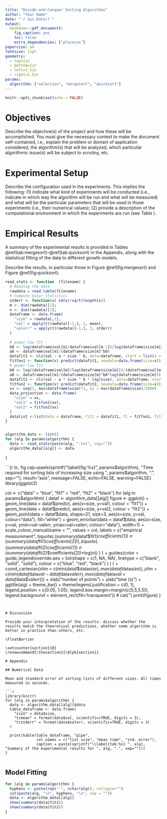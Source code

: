 ```yaml
---
title: "Divide-and-Conquer Sorting Algorithms"
author: "Your Name"
date: "`r Sys.Date()`"
output:
  bookdown::pdf_document2:
    fig_caption: yes
    toc: false
    extra_dependencies: ["placeins"]
papersize: a4
fontsize: 11pt
geometry:
  - top=1in
  - bottom=1in
  - left=1.5in
  - right=1.5in
params:
  algorithm: ["selection", "mergesort", "quicksort"]
---
```


```r
knitr::opts_chunk$set(echo = FALSE)
```

# Objectives

Describe the objective(s) of the project and how these will be accomplished. You must give the necessary context to make the document self-contained, i.e., explain the problem or domain of application considered, the algorithm(s) that will be analyzed, which particular algorithmic issue(s) will be subject to scrutiny, etc.

# Experimental Setup

Describe the configuration used in the experiments. This implies the following: (1) indicate what kind of experiments will be conducted (i.e., indicate in which way the algorithm will be run and what will be measured) and what will be the particular parameters that will be used in those experiments (i.e., their numerical values); (2) provide a description of the computational environment in which the experiments are run (see Table \ref{tab:conf}).

\begin{table}[!h]
\caption{Computational environment considered.}
\begin{tabular}{lp{0.8\linewidth}}
\hline
CPU       & Write here your Processor specs, RAM \\
OS        & Write here your Operating system name and version\\
Java      & Write here your Java version\\
\hline
\end{tabular}
\label{tab:conf}
\end{table}


# Empirical Results

A summary of the experimental results is provided in Tables \@ref(tab:mergesort)--\@ref(tab:quicksort) in the Appendix, along with the statistical fitting of the data to different growth models. 

Describe the results, in particular those in Figure \@ref(fig:mergesort) and Figure \@ref(fig:quicksort).



```r
read_stats <- function  (filename) {
  # Reading the data
  rawdata = read.table(filename)
  # Compute basic statistics 
  stderr <- function(x) sd(x)/sqrt(length(x))
  m <- dim(rawdata)[1];
  n <- dim(rawdata)[2];
  dataframe <- data.frame(
    "size" = rawdata[,1],
    "val" = apply(t(rawdata)[-1,], 2, mean),
    "valerr" = apply(t(rawdata)[-1,], 2, stderr)
  )
  
  # power-law fit
  b0 <- log(dataframe$val[m]/dataframe$val[m-1])/log(dataframe$size[m]/dataframe$size[m-1])
  a0 <- dataframe$val[m]/(dataframe$size[m]^b0)
  datafit1 <- nls(val ~ a * size ^ b, data=dataframe, start = list(a = a0, b = b0))
  fitfun1 <- function(x) predict(datafit1, newdata=data.frame(size=x))
  # power-law fit
  b0 <- log((dataframe$val[m]/log(dataframe$size[m]))/(dataframe$val[m-1]/log(dataframe$size[m-1])))/log(dataframe$size[m]/dataframe$size[m-1])
  a0 <- dataframe$val[m]/(dataframe$size[m]^b0*log(dataframe$size[m]))
  datafit2 <- nls(val ~ a * size ^ b * log(size), data=dataframe, start = list(a = a0, b = b0))
  fitfun2 <- function(x) predict(datafit2, newdata=data.frame(size=x))  
  xx <- seq(1, max(dataframe$size)*2, by = max(dataframe$size)/1000)
  data_projection <- data.frame(
    "size" = xx,
    "val1" = fitfun1(xx),
    "val2" = fitfun2(xx)
  )
  datalist <-list(data = dataframe, fit1 = datafit1, f1 = fitfun1, fit2 = datafit2, f2 = fitfun2, predict = data_projection)
}


algorithm_data <- list()
for (alg in params$algorithm) {
  data <- read_stats(paste(alg, ".txt", sep=""))
  algorithm_data[[alg]] <- data
  
}
```


```{r tc, fig.cap=paste(sprintf("\\label{fig:%s} ", params$algorithm), "Time required for sorting lists of increasing size using ", params$algorithm, ".", sep=""), result="asis", message=FALSE, echo=FALSE, warning=FALSE}
library(ggplot2)

col <- c("data" = "blue", "fit1" = "red", "fit2" = "black")
for (alg in params$algorithm) {
  dataf <- algorithm_data[[alg]]
  figure <- ggplot() + 
    geom_line(data = dataf$predict, aes(x=size, y=val1, colour = "fit1")) +
    geom_line(data = dataf$predict, aes(x=size, y=val2, colour = "fit2")) +
    geom_point(data = dataf$data, shape=21, size=3, aes(x=size, y=val, colour="data"),  fill="white") +
    geom_errorbar(data = dataf$data, aes(x=size, y=val, ymin=val-valerr, ymax=val+valerr, colour="data"), width=1) +
    scale_colour_manual(name = "", values = col, 
                        labels = c("empirical measurement", 
                                   bquote(.(summary(dataf$fit1)$coefficients[1]) ~ n^.(summary(dataf$fit1)$coefficients[2])),
                                   bquote(.(summary(dataf$fit2)$coefficients[1]) ~ n^.(summary(dataf$fit2)$coefficients[2])*log(n))
                        )
    ) + 
    guides(color = guide_legend(override.aes = list(shape = c(1, NA, NA), 
                                                    linetype = c("blank", "solid", "solid"),
                                                    colour = c("blue", "red", "black")
    ) 
    )
    ) +
    coord_cartesian(xlim = c(min(dataf$data$size), max(dataf$data$size)), ylim = c(min(dataf$data$val-dataf$data$valerr),max(dataf$data$val+dataf$data$valerr))) + 
    xlab("number of points") +
    ylab("time (s)") +
    ggtitle(alg) +
    theme_bw() + 
    theme(legend.justification = c(0, 1), 
          legend.position = c(0.05, 1.05), 
          legend.box.margin=margin(c(5,5,5,5)),
          legend.background = element_rect(fill='transparent'))
  #
  cat('\n\n') 
  print(figure)
}
```


# Discussion

Provide your interpretation of the results: discuss whether the results match the theoretical predictions, whether some algorithm is better in practice than others, etc.

\FloatBarrier

\setcounter{section}{0}
\renewcommand{\thesection}{\Alph{section}}

# Appendix

## Numerical Data 

Mean and standard error of sorting lists of different sizes. All times measured in seconds.

```r
library(knitr)
for (alg in params$algorithm) {
  data <- algorithm_data[[alg]]$data
  table_dataframe <- data.frame(
    "size" = data$size,
    "tcmean" = format(data$val, scientific=TRUE, digits = 3),
    "tcstderr" = format(data$valerr, scientific=TRUE, digits = 3)
  )
  
  print(kable(table_dataframe, "pipe",
              col.names = c("list size", "mean time", "std. error"), 
              caption = paste(sprintf("\\label{tab:%s} ", alg), "Summary of the experimental results for ", alg, ".", sep="")))
}


```

## Model Fitting 

```r
for (alg in params$algorithm) {
  hyphens <- paste(rep("-", nchar(alg)), collapse="")
  cat(paste(alg, "\n", hyphens, "\n", sep = ""))
  data <- algorithm_data[[alg]]
  show(summary(data$fit1))
  show(summary(data$fit2))
}
```






